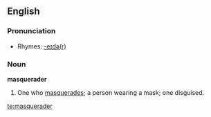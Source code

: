 ==English==

===Pronunciation===
*Rhymes: [[Rhymes:English:-eɪdə(r)|-eɪdə(r)]]

===Noun===
'''masquerader'''

#One who [[masquerade]]s; a person wearing a mask; one disguised.

[[te:masquerader]]